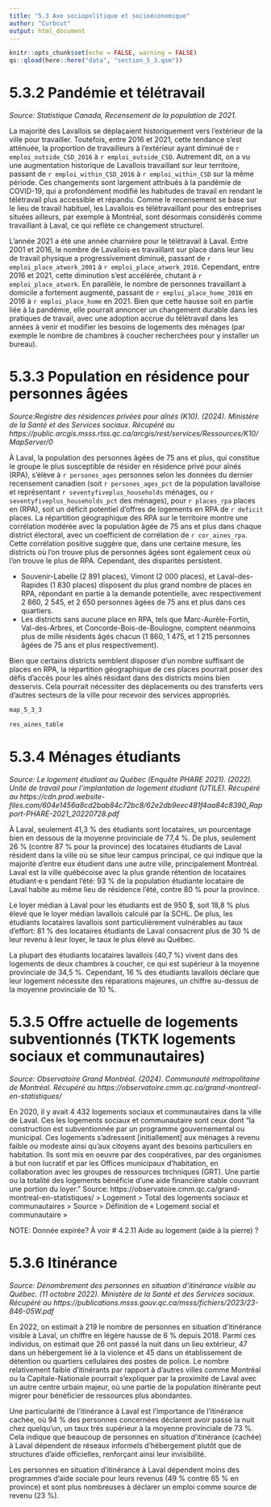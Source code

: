 ```yaml
---
title: "5.3 Axe sociopolitique et socioéconomique"
author: "Curbcut"
output: html_document
---
```


```r
knitr::opts_chunk$set(echo = FALSE, warning = FALSE)
qs::qload(here::here("data", "section_5_3.qsm"))
```

# 5.3.2 Pandémie et télétravail

_Source: Statistique Canada, Recensement de la population de 2021._

La majorité des Lavallois se déplaçaient historiquement vers l’extérieur de la ville pour travailler. Toutefois, entre 2016 et 2021, cette tendance s’est atténuée, la proportion de travailleurs à l’extérieur ayant diminué de `r emploi_outside_CSD_2016` à `r emploi_outside_CSD`. Autrement dit, on a vu une augmentation historique de Lavallois travaillant sur leur territoire, passant de `r emploi_within_CSD_2016` à `r emploi_within_CSD` sur la même période. Ces changements sont largement attribués à la pandémie de COVID-19, qui a profondément modifié les habitudes de travail en rendant le télétravail plus accessible et répandu. Comme le recensement se base sur le lieu de travail habituel, les Lavallois·es télétravaillant pour des entreprises situées ailleurs, par exemple à Montréal, sont désormais considérés comme travaillant à Laval, ce qui reflète ce changement structurel.

L'année 2021 a été une année charnière pour le télétravail à Laval. Entre 2001 et 2016, le nombre de Lavallois·es travaillant sur place dans leur lieu de travail physique a progressivement diminué, passant de `r emploi_place_atwork_2001` à `r emploi_place_atwork_2016`. Cependant, entre 2016 et 2021, cette diminution s'est accélérée, chutant à `r emploi_place_atwork`. En parallèle, le nombre de personnes travaillant à domicile a fortement augmenté, passant de `r emploi_place_home_2016` en 2016 à `r emploi_place_home` en 2021. Bien que cette hausse soit en partie liée à la pandémie, elle pourrait annoncer un changement durable dans les pratiques de travail, avec une adoption accrue du télétravail dans les années à venir et modifier les besoins de logements des ménages (par exemple le nombre de chambres à coucher recherchées pour y installer un bureau).

# 5.3.3 Population en résidence pour personnes âgées

_Source:Registre des résidences privées pour aînés (K10). (2024). Ministère de la Santé et des Services sociaux. Récupéré au https://public.arcgis.msss.rtss.qc.ca/arcgis/rest/services/Ressources/K10/MapServer/0_

À Laval, la population des personnes âgées de 75 ans et plus, qui constitue le groupe le plus susceptible de résider en résidence privé pour aînés (RPA), s'élève à `r persones_ages` personnes selon les données du dernier recensement canadien (soit `r persones_ages_pct` de la population lavalloise et représentant `r seventyfiveplus_households` ménages, ou `r seventyfiveplus_households_pct` des ménages), pour `r places_rpa` places en (RPA), soit un déficit potentiel d'offres de logements en RPA de `r deficit` places. La répartition géographique des RPA sur le territoire montre une corrélation modérée avec la population âgée de 75 ans et plus dans chaque district électoral, avec un coefficient de corrélation de `r cor_aines_rpa`. Cette corrélation positive suggère que, dans une certaine mesure, les districts où l'on trouve plus de personnes âgées sont également ceux où l'on trouve le plus de RPA. Cependant, des disparités persistent.

- Souvenir-Labelle (2 891 places), Vimont (2 000 places), et Laval-des-Rapides (1 830 places) disposent du plus grand nombre de places en RPA, répondant en partie à la demande potentielle, avec respectivement 2 860, 2 545, et 2 650 personnes âgées de 75 ans et plus dans ces quartiers.
- Les districts sans aucune place en RPA, tels que Marc-Aurèle-Fortin, Val-des-Arbres, et Concorde-Bois-de-Boulogne, comptent néanmoins plus de mille résidents âgés chacun (1 860, 1 475, et 1 215 personnes âgées de 75 ans et plus respectivement).

Bien que certains districts semblent disposer d'un nombre suffisant de places en RPA, la répartition géographique de ces places pourrait poser des défis d'accès pour les aînés résidant dans des districts moins bien desservis. Cela pourrait nécessiter des déplacements ou des transferts vers d'autres secteurs de la ville pour recevoir des services appropriés.

```r
map_5_3_3
```

```r
res_aines_table
```

# 5.3.4 Ménages étudiants

_Source: Le logement étudiant au Québec (Enquête PHARE 2021). (2022). Unité de travail pour l'implantation de logement étudiant (UTILE). Récupéré au https://cdn.prod.website-files.com/604e1456a8cd2bab84c72bc8/62e2db9eec481f4aa84c8390_Rapport-PHARE-2021_20220728.pdf_

À Laval, seulement 41,3 % des étudiants sont locataires, un pourcentage bien en dessous de la moyenne provinciale de 77,4 %. De plus, seulement 26 % (contre 87 % pour la province) des locataires étudiants de Laval résident dans la ville où se situe leur campus principal, ce qui indique que la majorité d’entre eux étudient dans une autre ville, principalement Montréal. Laval est la ville québécoise avec la plus grande rétention de locataires étudiant·e·s pendant l'été: 93 % de la population étudiante locataire de Laval habite au même lieu de résidence l'été, contre 80 % pour la province.

Le loyer médian à Laval pour les étudiants est de 950 $, soit 18,8 % plus élevé que le loyer médian lavallois calculé par la SCHL. De plus, les étudiants locataires lavallois sont particulièrement vulnérables au taux d'effort: 81 % des locataires étudiants de Laval consacrent plus de 30 % de leur revenu à leur loyer, le taux le plus élevé au Québec. 

La plupart des étudiants locataires lavallois (40,7 %) vivent dans des logements de deux chambres à coucher, ce qui est supérieur à la moyenne provinciale de 34,5 %. Cependant, 16 % des étudiants lavallois déclare que leur logement nécessite des réparations majeures, un chiffre au-dessus de la moyenne provinciale de 10 %.

# 5.3.5 Offre actuelle de logements subventionnés (TKTK logements sociaux et communautaires)

_Source: Observatoire Grand Montréal. (2024). Communauté métropolitaine de Montréal. Récupéré au https://observatoire.cmm.qc.ca/grand-montreal-en-statistiques/_

En 2020, il y avait 4 432 logements sociaux et communautaires dans la ville de Laval. Ces les logements sociaux et communautaire sont ceux dont "la construction est subventionnée par un programme gouvernemental ou municipal. Ces logements s'adressent [initiallement] aux ménages à revenu faible ou modeste ainsi qu'aux citoyens ayant des besoins particuliers en habitation. Ils sont mis en oeuvre par des coopératives, par des organismes à but non lucratif et par les Offices municipaux d'habitation, en collaboration avec les groupes de ressources techniques (GRT). Une partie ou la totalité des logements bénéficie d'une aide financière stable couvrant une portion du loyer."
Source: https://observatoire.cmm.qc.ca/grand-montreal-en-statistiques/ > Logement > Total des logements sociaux et communautaires > Source > Définition de « Logement social et communautaire »

NOTE: Donnée expirée? À voir # 4.2.11 Aide au logement (aide à la pierre) ?

# 5.3.6 Itinérance

_Source: Dénombrement des personnes en situation d'itinérance visible au Québec. (11 octobre 2022). Ministère de la Santé et des Services sociaux. Récupéré au https://publications.msss.gouv.qc.ca/msss/fichiers/2023/23-846-05W.pdf_

En 2022, on estimait à 219 le nombre de personnes en situation d’itinérance visible à Laval, un chiffre en légère hausse de 6 % depuis 2018. Parmi ces individus, on estimait que 26 ont passé la nuit dans un lieu extérieur, 47 dans un hébergement lié à la violence et 45 dans un établissement de détention ou quartiers cellulaires des postes de police. Le nombre relativement faible d'itinérants par rapport à d'autres villes comme Montréal ou la Capitale-Nationale pourrait s'expliquer par la proximité de Laval avec un autre centre urbain majeur, où une partie de la population itinérante peut migrer pour bénéficier de ressources plus abondantes.

Une particularité de l’itinérance à Laval est l’importance de l’itinérance cachée, où 94 % des personnes concernées déclarent avoir passé la nuit chez quelqu'un, un taux très supérieur à la moyenne provinciale de 73 %. Cela indique que beaucoup de personnes en situation d’itinérance (cachée) à Laval dépendent de réseaux informels d’hébergement plutôt que de structures d’aide officielles, renforçant ainsi leur invisibilité.

Les personnes en situation d’itinérance à Laval dépendent moins des programmes d’aide sociale pour leurs revenus (49 % contre 65 % en province) et sont plus nombreuses à déclarer un emploi comme source de revenu (23 %).